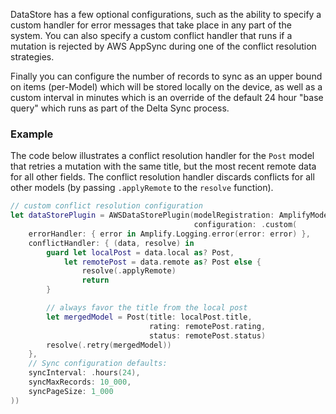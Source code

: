 DataStore has a few optional configurations, such as the ability to specify a custom handler for error messages that take place in any part of the system. You can also specify a custom conflict handler that runs if a mutation is rejected by AWS AppSync during one of the conflict resolution strategies.

Finally you can configure the number of records to sync as an upper bound on items (per-Model) which will be stored locally on the device, as well as a custom interval in minutes which is an override of the default 24 hour "base query" which runs as part of the Delta Sync process.

### Example

The code below illustrates a conflict resolution handler for the `Post` model that retries a mutation with the same title, but the most recent remote data for all other fields. The conflict resolution handler discards conflicts for all other models (by passing `.applyRemote` to the `resolve` function).

```swift
// custom conflict resolution configuration
let dataStorePlugin = AWSDataStorePlugin(modelRegistration: AmplifyModels(),
                                         configuration: .custom(
    errorHandler: { error in Amplify.Logging.error(error: error) },
    conflictHandler: { (data, resolve) in
        guard let localPost = data.local as? Post,
            let remotePost = data.remote as? Post else {
                resolve(.applyRemote)
                return
        }

        // always favor the title from the local post
        let mergedModel = Post(title: localPost.title,
                               rating: remotePost.rating,
                               status: remotePost.status)
        resolve(.retry(mergedModel))
    },
    // Sync configuration defaults:
    syncInterval: .hours(24),
    syncMaxRecords: 10_000,
    syncPageSize: 1_000
))
```
